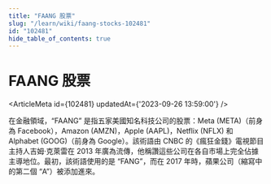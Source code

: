 ```yaml
---
title: "FAANG 股票"
slug: "/learn/wiki/faang-stocks-102481"
id: "102481"
hide_table_of_contents: true
---
```



# FAANG 股票

<ArticleMeta id={102481} updatedAt={'2023-09-26 13:59:00'} />
<div className='border-solid border-b border-t-0 my-4 border-[var(--ifm-color-gray-300)]' />

在金融領域，“FAANG” 是指五家美國知名科技公司的股票：Meta (META)（前身為 Facebook），Amazon (AMZN)，Apple (AAPL)，Netflix (NFLX) 和 Alphabet (GOOG)（前身為 Google）。該術語由 CNBC 的《瘋狂金錢》電視節目主持人吉姆·克萊雷在 2013 年廣為流傳，他稱讚這些公司在各自市場上完全佔據主導地位。最初，該術語使用的是 “FANG”，而在 2017 年時，蘋果公司（縮寫中的第二個 “A”）被添加進來。
